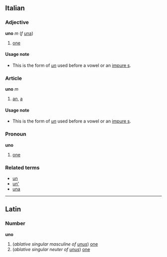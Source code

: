 ==Italian==
===Adjective===
'''uno''' ''m'' (''f'' [[una#Italian|una]])

# [[one]]

====Usage note====
*This is the form of ''[[un#Italian|un]]'' used before a vowel or an [[impure s]].

===Article===
'''uno''' ''m''

#[[an]], [[a]]

====Usage note====
*This is the form of ''[[un#Italian|un]]'' used before a vowel or an [[impure s]].

===Pronoun===
'''uno'''

#[[one]]

===Related terms===
*[[un#Italian|un]]
*[[un'#Italian|un']]
*[[una#Italian|una]]

----
==Latin==
===Number===
'''uno'''

#(''ablative singular masculine of [[unus]]'') [[one]]
#(''ablative singular neuter of [[unus]]'') [[one]]